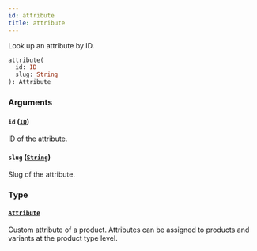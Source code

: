 ```yaml
---
id: attribute
title: attribute
---
```


Look up an attribute by ID.

```graphql
attribute(
  id: ID
  slug: String
): Attribute
```

### Arguments

#### `id` ([`ID`](../../../developer/api-reference/scalars/id))

ID of the attribute.

#### `slug` ([`String`](../../../developer/api-reference/scalars/string))

Slug of the attribute.

### Type

#### [`Attribute`](../../../developer/api-reference/objects/attribute)

Custom attribute of a product. Attributes can be assigned to products and variants at the product type level.
